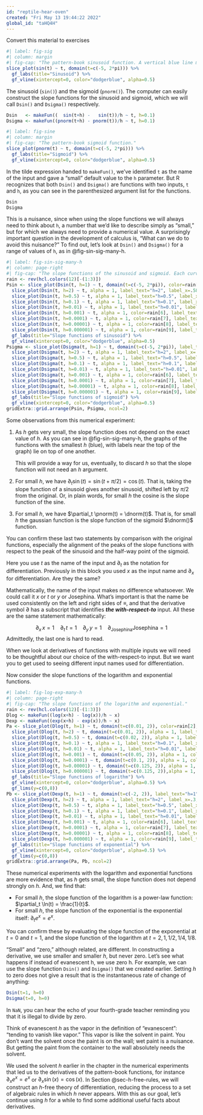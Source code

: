 ```yaml
---
id: "reptile-hear-oven"
created: "Fri May 13 19:44:22 2022"
global_id: "taHQ4H"
---
```


Convert this material to exercises


```r
#| label: fig-sig
#| column: margin
#| fig-cap: "The pattern-book sinusoid function. A vertical blue line marks the input $t=0$."
slice_plot(sin(t) ~ t, domain(t=c(-5, 2*pi))) %>%
  gf_labs(title="Sinusoid") %>%
  gf_vline(xintercept=0, color="dodgerblue", alpha=0.5)
```

The sinusoid (`sin()`) and the sigmoid (`pnorm()`). The computer can easily construct the slope functions for the sinusoid and sigmoid, which we will call `Dsin()` and `Dsigma()` respectively.

```r
Dsin   <- makeFun((  sin(t+h) -   sin(t))/h ~ t, h=0.1)
Dsigma <- makeFun((pnorm(t+h) - pnorm(t))/h ~ t, h=0.1)
```

```r
#| label: fig-sine
#| column: margin
#| fig-cap: "The pattern-book sigmoid function."
slice_plot(pnorm(t) ~ t, domain(t=c(-5, 2*pi))) %>%
  gf_labs(title="Sigmoid") %>%
  gf_vline(xintercept=0, color="dodgerblue", alpha=0.5)
```

In the tilde expression handed to `makeFun()`, we've identified `t` as the name of the input and gave a "small" default value to the `h` parameter. But R recognizes that both `Dsin()` and `Dsigma()` are functions with two inputs, `t` and `h`, as you can see in the parenthesized argument list for the functions.

```r
Dsin
Dsigma
```

This is a nuisance, since when using the slope functions we will always need to think about `h`, a number that we'd like to describe simply as "small," but for which we always need to provide a numerical value. A surprisingly important question in the development of calculus is, "What can we do to avoid this nuisance?" To find out, let's look at `Dsin()` and `Dsigma()` for a range of values of `h`, as in @fig-sin-sig-many-h. 

```r
#| label: fig-sin-sig-many-h
#| column: page-right
#| fig-cap: "The slope functions of the sinusoid and sigmoid. Each curve shows the slope function for a particular numerical choice of `h`. Both panels show $h=2, 1, 0.5, 0.1, 0.01, 0.001, 0.0001, 0.00001, 0.000001$."
rain <- rev(hcl.colors(12)[-(1:3)])
Psin <- slice_plot(Dsin(t, h=1) ~ t, domain(t=c(-5, 2*pi)), color=rain[1], label_text="h=1", label_x=0.56) %>%
  slice_plot(Dsin(t, h=2) ~ t, alpha = 1, label_text="h=2", label_x=.58, color=rain[1]) %>%
  slice_plot(Dsin(t, h=0.5) ~ t, alpha = 1, label_text="h=0.5", label_x=.54, color=rain[3]) %>%
  slice_plot(Dsin(t, h=0.1) ~ t, alpha = 1, label_text="h=0.1", label_x=.53, color=rain[4]) %>%
  slice_plot(Dsin(t, h=0.01) ~ t, alpha = 1, label_text="h=0.01", label_x=.51, color=rain[5]) %>%
  slice_plot(Dsin(t, h=0.001) ~ t, alpha = 1, color=rain[6], label_text="h=0.001", label_x=.5) %>%
  slice_plot(Dsin(t, h=0.0001) ~ t, alpha = 1, color=rain[7], label_text="h=0.0001", label_x=.49) %>%
  slice_plot(Dsin(t, h=0.00001) ~ t, alpha = 1, color=rain[8], label_text="h=0.00001", label_x=.48) %>%
  slice_plot(Dsin(t, h=0.000001) ~ t, alpha = 1, color=rain[9], label_text="h=0.000001", label_x=.44) %>%
  gf_labs(title="Slope functions of sinusoid") %>%
  gf_vline(xintercept=0, color="dodgerblue", alpha=0.5)
Psigma <- slice_plot(Dsigma(t, h=1) ~ t, domain(t=c(-5, 2*pi)), label_text="h=1", label_x=.28, color= rain[2]) %>%
  slice_plot(Dsigma(t, h=2) ~ t, alpha = 1, label_text="h=2", label_x=.24, color=rain[1]) %>%
  slice_plot(Dsigma(t, h=0.5) ~ t, alpha = 1, label_text="h=0.5", label_x=.54, color=rain[3]) %>%
  slice_plot(Dsigma(t, h=0.1) ~ t, alpha = 1, label_text="h=0.1", label_x=.53, color=rain[4]) %>%
  slice_plot(Dsigma(t, h=0.01) ~ t, alpha = 1, label_text="h=0.01", label_x=.51, color=rain[5]) %>%
  slice_plot(Dsigma(t, h=0.001) ~ t, alpha = 1, color=rain[6], label_text="h=0.001", label_x=.5) %>%
  slice_plot(Dsigma(t, h=0.0001) ~ t, alpha = 1, color=rain[7], label_text="h=0.0001", label_x=.49) %>%
  slice_plot(Dsigma(t, h=0.00001) ~ t, alpha = 1, color=rain[8], label_text="h=0.00001", label_x=.48) %>%
  slice_plot(Dsigma(t, h=0.000001) ~ t, alpha = 1, color=rain[9], label_text="h=0.000001", label_x=.44) %>%
  gf_labs(title="Slope functions of sigmoid") %>%
  gf_vline(xintercept=0, color="dodgerblue", alpha=0.5)
gridExtra::grid.arrange(Psin, Psigma, ncol=2)
```

Some observations from this numerical experiment:

1. As $h$ gets very small, the slope function does not depend on the exact value of $h$. As you can see in @fig-sin-sig-many-h, the graphs of the functions with the smallest $h$ (blue), with labels near the top of the graph) lie on top of one another.

    This will provide a way for us, eventually, to discard $h$ so that the slope function will not need an $h$ argument.
    
2. For small $h$, we have $\partial_t \sin(t) = \sin(t + \pi/2) = \cos(t)$. That is, taking the slope function of a sinusoid gives another sinusoid, shifted left by $\pi/2$ from the original. Or, in plain words, for small $h$ the cosine is the slope function of the sine.
3. For small $h$, we have $\partial_t \pnorm(t) = \dnorm(t)$. That is, for small $h$ the gaussian function is the slope function of the sigmoid $\dnorm()$ function.

You can confirm these last two statements by comparison with the original functions, especially the alignment of the peaks of the slope functions with respect to the peak of the sinusoid and the half-way point of the sigmoid. 

::: {.why  data-latex=""}
Here you use $t$ as the name of the input and $\partial_t$ as the notation for differentiation. Previously in this block you used $x$ as the input name and $\partial_x$ for differentiation. Are they the same? 

Mathematically, the name of the input makes no difference whatsoever. We could call it $x$ or $t$ or $y$ or Josephina. What's important is that the name be used consistently on the left and right sides of $\equiv$, and that the derivative symbol $\partial$ has a subscript that identifies ***the with-respect-to*** input. All these are the same statement mathematically: 

$$\partial_x\, x = 1\ \ \ \ \partial_t\, t = 1\ \ \ \ \partial_y\, y = 1\ \ \ \ \partial_\text{Josephina} \text{Josephina} = 1$$
Admittedly, the last one is hard to read.

When we look at derivatives of functions with multiple inputs we will need to be thoughtful about our choice of the with-respect-to input. But we want you to get used to seeing different input names used for differentiation. 

:::

Now consider the slope functions of the logarithm and exponential functions.

```r
#| label: fig-log-exp-many-h
#| column: page-right
#| fig-cap: "The slope functions of the logarithm and exponential."
rain <- rev(hcl.colors(12)[-(1:3)])
Dlog <- makeFun((log(x+h) - log(x))/h ~ x)
Dexp <- makeFun((exp(x+h) - exp(x))/h ~ x)
Pa <- slice_plot(Dlog(t, h=1) ~ t, domain(t=c(0.01, 2)), color=rain[2], label_text="h=1", label_x=0.8) %>%
  slice_plot(Dlog(t, h=2) ~ t, domain(t=c(0.01, 2)), alpha = 1, label_text="h=2", label_x=.90, color=rain[1]) %>%
  slice_plot(Dlog(t, h=0.5) ~ t, domain(t=c(0.02, 2)), alpha = 1, label_text="h=0.5", label_x=.7, color=rain[3]) %>%
  slice_plot(Dlog(t, h=0.1) ~ t, alpha = 1, label_text="h=0.1", label_x=.6, color=rain[4]) %>%
  slice_plot(Dlog(t, h=0.01) ~ t, alpha = 1, label_text="h=0.01", label_x=.5, color=rain[5]) %>%
  slice_plot(Dlog(t, h=0.001) ~ t, domain(t=c(0.05, 2)), alpha = 1, color=rain[6], label_text="h=0.001", label_x=.4) %>%
  slice_plot(Dlog(t, h=0.0001) ~ t, domain(t=c(0.1, 2)), alpha = 1, color=rain[7], label_text="h=0.0001", label_x=.3) %>%
  slice_plot(Dlog(t, h=0.00001) ~ t, domain(t=c(0.125, 2)), alpha = 1, color=rain[8], label_text="h=0.00001", label_x=.2) %>%
  slice_plot(Dlog(t, h=0.000001) ~ t, domain(t=c(0.125, 2)),alpha = 1, color=rain[9], label_text="h=0.000001", label_x=.1) %>%
  gf_labs(title="Slope functions of logarithm") %>%
  gf_vline(xintercept=0, color="dodgerblue", alpha=0.5) %>%
  gf_lims(y=c(0,8))
Pb <- slice_plot(Dexp(t, h=1) ~ t, domain(t=c(-2, 2)), label_text="h=1", label_x=.4, color= rain[2]) %>%
  slice_plot(Dexp(t, h=2) ~ t, alpha = 1, label_text="h=2", label_x=.3, color=rain[1]) %>%
  slice_plot(Dexp(t, h=0.5) ~ t, alpha = 1, label_text="h=0.5", label_x=.5, color=rain[3]) %>%
  slice_plot(Dexp(t, h=0.1) ~ t, alpha = 1, label_text="h=0.1", label_x=.55, color=rain[4]) %>%
  slice_plot(Dexp(t, h=0.01) ~ t, alpha = 1, label_text="h=0.01", label_x=.6, color=rain[5]) %>%
  slice_plot(Dexp(t, h=0.001) ~ t, alpha = 1, color=rain[6], label_text="h=0.001", label_x=.65) %>%
  slice_plot(Dexp(t, h=0.0001) ~ t, alpha = 1, color=rain[7], label_text="h=0.0001", label_x=.75) %>%
  slice_plot(Dexp(t, h=0.00001) ~ t, alpha = 1, color=rain[8], label_text="h=0.00001", label_x=.85) %>%
  slice_plot(Dexp(t, h=0.000001) ~ t, alpha = 1, color=rain[9], label_text="h=0.000001", label_x=.9) %>%
  gf_labs(title="Slope functions of exponential") %>%
  gf_vline(xintercept=0, color="dodgerblue", alpha=0.5) %>%
  gf_lims(y=c(0,8))
gridExtra::grid.arrange(Pa, Pb, ncol=2)
```

These numerical experiments with the logarithm and exponential functions are more evidence that, as $h$ gets small, the slope function does not depend strongly on $h$. And, we find that:

- For small $h$, the slope function of the logarithm is a power-law function: $\partial_t \ln(t) = \frac{1}{t}$.
- For small $h$, the slope function of the exponential is the exponential itself: $\partial_t e^x = e^x$.

You can confirm these by evaluating the slope function of the exponential at $t=0$ and $t=1$, and the slope function of the logarithm at $t= 2, 1, 1/2, 1/4, 1/8.$

"Small" and "zero," although related, are different. In constructing a derivative, we use smaller and smaller $h$, but never zero. Let's see what happens if instead of evanescent h, we use zero h. For example, we can use the slope function `Dsin()` and `Dsigma()` that we created earlier. Setting $h$ to zero does not give a result that is the instantaneous rate of change of anything: 

```r
Dsin(t=1, h=0)
Dsigma(t=0, h=0)
```

In `NaN`, you can hear the echo of your fourth-grade teacher reminding you that it is illegal to divide by zero.

Think of evanescent $h$ as the vapor in the definition of "evanescent": "tending to vanish like vapor." This vapor is like the solvent in paint. You don't want the solvent once the paint is on the wall; wet paint is a nuisance. But getting the paint from the container to the wall absolutely needs the solvent.  

We used the solvent $h$ earlier in the chapter in the numerical experiments that led us to the derivatives of the pattern-book functions, for instance $\partial_x e^x = e^x$ or $\partial_x \sin(x) = \cos(x)$.  In Section @sec-h-free-rules, we will construct an $h$-free theory of differentiation, reducing the process to a set of algebraic rules in which $h$ never appears. With this as our goal, let's continue using $h$ for a while to find some additional useful facts about derivatives. 



